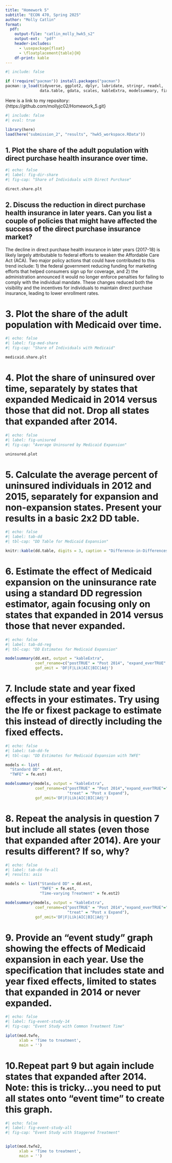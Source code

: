 ```yaml
---
title: "Homework 5"
subtitle: "ECON 470, Spring 2025"
author: "Molly Catlin"
format:
  pdf:
    output-file: "catlin_molly_hwk5_s2"
    output-ext:  "pdf"
    header-includes:
      - \usepackage{float}
      - \floatplacement{table}{H}
    df-print: kable
---
```


```r
#| include: false

if (!require("pacman")) install.packages("pacman")
pacman::p_load(tidyverse, ggplot2, dplyr, lubridate, stringr, readxl, 
               data.table, gdata, scales, kableExtra, modelsummary, fixest)
```

Here is a link to my repository: {https://github.com/mollyjc02/Homework_5.git}


\newpage 


```r
#| include: false
#| eval: true

library(here)
load(here("submission_2", "results", "hwk5_workspace.RData"))
```


\newpage 


## 1. Plot the share of the adult population with direct purchase health insurance over time. 

```r
#| echo: false
#| label: fig-dir-share
#| fig-cap: "Share of Individuals with Direct Purchase" 

direct.share.plt
```


\newpage 


## 2. Discuss the reduction in direct purchase health insurance in later years. Can you list a couple of policies that might have affected the success of the direct purchase insurance market? 
 The decline in direct purchase health insurance in later years (2017-18) is likely largely attributable to federal efforts to weaken the Affordable Care Act (ACA). Two major policy actions that could have contributed to this trend include: 1) the federal government reducing funding for marketing efforts that helped consumers sign up for coverage, and 2) the administration announced it would no longer enforce penalties for failing to comply with the individual mandate. These changes reduced both the visibility and the incentives for individuals to maintain direct purchase insurance, leading to lower enrollment rates.




\newpage 


# 3. Plot the share of the adult population with Medicaid over time. 

```r
#| echo: false
#| label: fig-med-share
#| fig-cap: "Share of Individuals with Medicaid"

medicaid.share.plt
```


\newpage 


# 4. Plot the share of uninsured over time, separately by states that expanded Medicaid in 2014 versus those that did not. Drop all states that expanded after 2014. 

```r
#| echo: false
#| label: fig-unisured 
#| fig-cap: "Average Uninsured by Medicaid Expansion"

uninsured.plot 
```


\newpage 


# 5. Calculate the average percent of uninsured individuals in 2012 and 2015, separately for expansion and non-expansion states. Present your results in a basic 2x2 DD table. 

```r
#| echo: false
#| label: tab-dd
#| tbl-cap: "DD Table for Medicaid Expansion"

knitr::kable(dd.table, digits = 3, caption = "Difference-in-Differences Table of Uninsured Rates")
```


\newpage


# 6. Estimate the effect of Medicaid expansion on the uninsurance rate using a standard DD regression estimator, again focusing only on states that expanded in 2014 versus those that never expanded.

```r
#| echo: false
#| label: tab-dd-reg
#| tbl-cap: "DD Estimates for Medicaid Expansion"

modelsummary(dd.est, output = "kableExtra", 
             coef_rename=c("postTRUE" = "Post 2014", "expand_everTRUE" = "Expand", "treat" = "Post x Expand"),
             gof_omit = 'DF|F|Lik|AIC|BIC|Adj')
```


\newpage


# 7. Include state and year fixed effects in your estimates. Try using the lfe or fixest package to estimate this instead of directly including the fixed effects.

```r
#| echo: false
#| label: tab-dd-fe
#| tbl-cap: "DD Estimates for Medicaid Expansion with TWFE"

models <- list(
  "Standard DD" = dd.est,
  "TWFE" = fe.est)

modelsummary(models, output = "kableExtra", 
             coef_rename=c("postTRUE" = "Post 2014","expand_everTRUE"="Expand",
                           "treat" = "Post x Expand"),
             gof_omit='DF|F|Lik|AIC|BIC|Adj')
```


\newpage


# 8. Repeat the analysis in question 7 but include all states (even those that expanded after 2014). Are your results different? If so, why?

```r
#| echo: false
#| label: tab-dd-fe-all
#| results: asis

models <- list("Standard DD" = dd.est,
               "TWFE" = fe.est,
               "Time-varying Treatment" = fe.est2)

modelsummary(models, output = "kableExtra", 
             coef_rename=c("postTRUE" = "Post 2014","expand_everTRUE"="Expand",
                           "treat" = "Post x Expand"),
             gof_omit='DF|F|Lik|AIC|BIC|Adj')
```


\newpage


# 9. Provide an “event study” graph showing the effects of Medicaid expansion in each year. Use the specification that includes state and year fixed effects, limited to states that expanded in 2014 or never expanded.

```r
#| echo: false
#| label: fig-event-study-14
#| fig-cap: "Event Study with Common Treatment Time"

iplot(mod.twfe,
      xlab = 'Time to treatment',
      main = '')
```


\newpage


# 10.Repeat part 9 but again include states that expanded after 2014. Note: this is tricky…you need to put all states onto “event time” to create this graph.

```r
#| echo: false
#| label: fig-event-study-all
#| fig-cap: "Event Study with Staggered Treatment"


iplot(mod.twfe2,
      xlab = 'Time to treatment',
      main = '')
```

